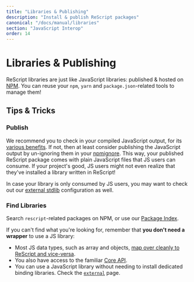 ```yaml
---
title: "Libraries & Publishing"
description: "Install & publish ReScript packages"
canonical: "/docs/manual/libraries"
section: "JavaScript Interop"
order: 14
---
```


# Libraries & Publishing

ReScript libraries are just like JavaScript libraries: published & hosted on [NPM](http://npmjs.com). You can reuse your `npm`, `yarn` and `package.json`-related tools to manage them!

## Tips & Tricks

### Publish

We recommend you to check in your compiled JavaScript output, for its [various benefits](interop-with-js-build-systems.md#popular-js-build-systems). If not, then at least consider publishing the JavaScript output by un-ignoring them in your [npmignore](https://docs.npmjs.com/cli/v7/using-npm/developers#keeping-files-out-of-your-package). This way, your published ReScript package comes with plain JavaScript files that JS users can consume. If your project's good, JS users might not even realize that they've installed a library written in ReScript!

In case your library is only consumed by JS users, you may want to check out our [external stdlib](./build-external-stdlib) configuration as well.

### Find Libraries

Search `rescript`-related packages on NPM, or use our [Package Index](/packages).

If you can't find what you're looking for, remember that **you don't need a wrapper** to use a JS library:

- Most JS data types, such as array and objects, [map over cleanly to ReScript and vice-versa](shared-data-types.md).
- You also have access to the familiar [Core API](api/core).
- You can use a JavaScript library without needing to install dedicated binding libraries. Check the [`external`](external) page.
